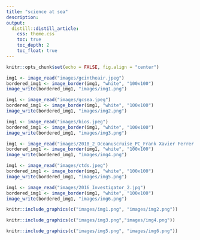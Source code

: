 ```yaml
---
title: "science at sea"
description:
output: 
  distill::distill_article:
    css: theme.css
    toc: true
    toc_depth: 2
    toc_float: true
---
```


```r
knitr::opts_chunk$set(echo = FALSE, fig.align = "center")
```

```r
img1 <- image_read("images/gcintheair.jpeg")
bordered_img1 <- image_border(img1, "white", "100x100")
image_write(bordered_img1, "images/img1.png")

img1 <- image_read("images/gcsea.jpeg")
bordered_img1 <- image_border(img1, "white", "100x100")
image_write(bordered_img1, "images/img2.png")

img1 <- image_read("images/bios.jpeg")
bordered_img1 <- image_border(img1, "white", "100x100")
image_write(bordered_img1, "images/img3.png")

img1 <- image_read("images/2018_2_Oceanuscruise_PC_Frank Xavier Ferrer Gonzalez.jpg")
bordered_img1 <- image_border(img1, "white", "100x100")
image_write(bordered_img1, "images/img4.png")

img1 <- image_read("images/ctds.jpeg")
bordered_img1 <- image_border(img1, "white", "100x100")
image_write(bordered_img1, "images/img5.png")

img1 <- image_read("images/2016_Investigator_2.jpg")
bordered_img1 <- image_border(img1, "white", "100x100")
image_write(bordered_img1, "images/img6.png")
```

```r
knitr::include_graphics(c("images/img1.png", "images/img2.png"))
```

```r
knitr::include_graphics(c("images/img3.png","images/img4.png"))
```

```r
knitr::include_graphics(c("images/img5.png", "images/img6.png"))
```

